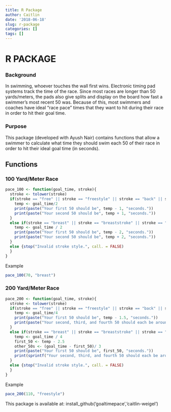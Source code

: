```yaml
---
title: R Package
author: Caitlin
date: '2018-06-18'
slug: r-package
categories: []
tags: []
---
```

# R PACKAGE

### Background

In swimming, whoever touches the wall first wins. Electronic timing pad systems track the time of the race. Since most races are longer than 50 yards/meters, the pads also give splits and display on the board how fast a swimmer's most recent 50 was. Because of this, most swimmers and coaches have ideal "race pace" times that they want to hit during their race in order to hit their goal time.

### Purpose

This package (developed with Ayush Nair) contains functions that allow a swimmer to calculate what time they should swim each 50 of their race in order to hit their ideal goal time (in seconds).

## Functions
### 100 Yard/Meter Race
```r
pace_100 <- function(goal_time, stroke){
  stroke <- tolower(stroke)
  if(stroke == "free" || stroke == "freestyle" || stroke == "back" || stroke == "backstroke"){
    temp <- goal_time/2
    print(paste("Your first 50 should be", temp - 1, "seconds."))
    print(paste("Your second 50 should be", temp + 1, "seconds."))
  }
  else if(stroke == "breast" || stroke == "breaststroke" || stroke == "fly" || stroke == "butterfly"){
    temp <- goal_time / 2
    print(paste("Your first 50 should be", temp - 2, "seconds."))
    print(paste("Your second 50 should be", temp + 2, "seconds."))
  }
  else {stop("Invalid stroke style.", call. = FALSE)
  }
}
```

Example
```r
pace_100(70, "breast")
```

### 200 Yard/Meter Race
```r
pace_200 <- function(goal_time, stroke){
  stroke <- tolower(stroke)
  if(stroke == "free" || stroke == "freestyle" || stroke == "back" || stroke == "backstroke"){
    temp <- goal_time/4
    print(paste("Your first 50 should be", temp - 1.5, "seconds."))
    print(paste("Your second, third, and fourth 50 should each be around", temp + 0.5, "seconds."))
  }
  else if(stroke == "breast" || stroke == "breaststroke" || stroke == "fly" || stroke == "butterfly"){
    temp <- goal_time / 4
    first_50 <- temp - 2.5
    other_50s <- (goal_time - first_50)/ 3
    print(paste("Your first 50 should be", first_50, "seconds."))
    print(sprintf("Your second, third, and fourth 50 should each be around %.2f seconds.", other_50s))
  }
  else {stop("Invalid stroke style.", call. = FALSE)
  }
}
```

Example
```r
pace_200(110, "freestyle")
```

This package is available at: install_github(‘goaltimepace’,'caitlin-weigel’)

